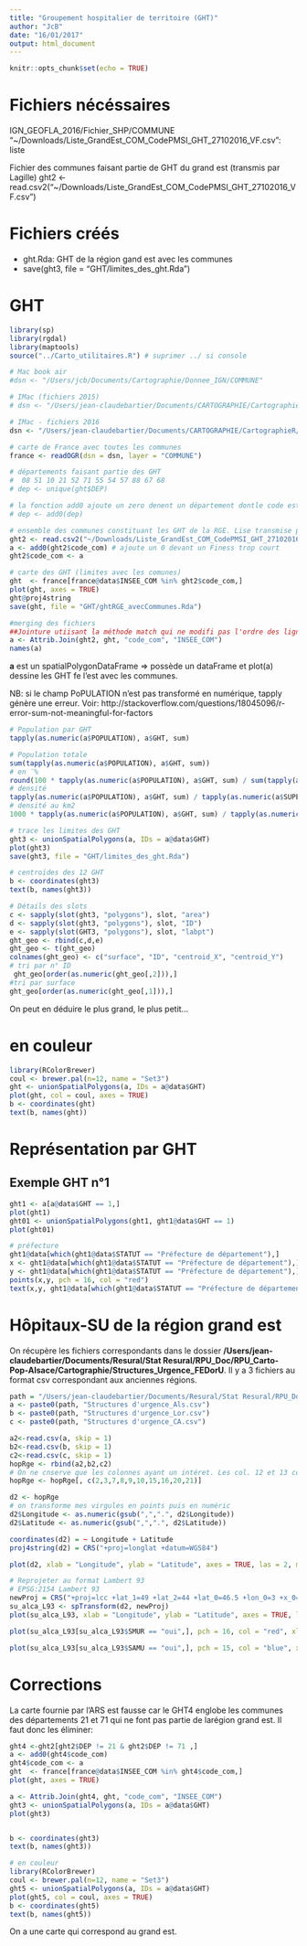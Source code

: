 ```yaml
---
title: "Groupement hospitalier de territoire (GHT)"
author: "JcB"
date: "16/01/2017"
output: html_document
---
```


```r
knitr::opts_chunk$set(echo = TRUE)
```
Fichiers nécéssaires
====================
IGN_GEOFLA_2016/Fichier_SHP/COMMUNE
"~/Downloads/Liste_GrandEst_COM_CodePMSI_GHT_27102016_VF.csv": liste  

Fichier des communes faisant partie de GHT du grand est (transmis par Lagille)
ght2 <- read.csv2("~/Downloads/Liste_GrandEst_COM_CodePMSI_GHT_27102016_VF.csv")

Fichiers créés
==============

- ght.Rda: GHT de la région gand est avec les communes
- save(ght3, file = "GHT/limites_des_ght.Rda")

GHT
===
```r
library(sp)
library(rgdal)
library(maptools)
source("../Carto_utilitaires.R") # suprimer ../ si console

# Mac book air
#dsn <- "/Users/jcb/Documents/Cartographie/Donnee_IGN/COMMUNE"

# IMac (fichiers 2015)
# dsn <- "/Users/jean-claudebartier/Documents/CARTOGRAPHIE/CartographieR/IGN_GEOFLA_2015/Fichier_SHP/COMMUNE"

# IMac - fichiers 2016
dsn <- "/Users/jean-claudebartier/Documents/CARTOGRAPHIE/CartographieR/IGN_GEOFLA_2016/COMMUNE"

# carte de France avec toutes les communes
france <- readOGR(dsn = dsn, layer = "COMMUNE")
```

```r

# départements faisant partie des GHT
#  08 51 10 21 52 71 55 54 57 88 67 68
# dep <- unique(ght$DEP)

# la fonction add0 ajoute un zero denent un département dontle code est < 10
# dep <- add0(dep)

# ensemble des communes constituant les GHT de la RGE. Lise transmise par E.Lagille
ght2 <- read.csv2("~/Downloads/Liste_GrandEst_COM_CodePMSI_GHT_27102016_VF.csv")
a <- add0(ght2$code_com) # ajoute un 0 devant un Finess trop court
ght2$code_com <- a

# carte des GHT (limites avec les comunes)
ght  <- france[france@data$INSEE_COM %in% ght2$code_com,]
plot(ght, axes = TRUE)
ght@proj4string
save(ght, file = "GHT/ghtRGE_avecCommunes.Rda")
```

```r
#merging des fichiers
##Jointure utiisant la méthode match qui ne modifi pas l'ordre des lignes
a <- Attrib.Join(ght2, ght, "code_com", "INSEE_COM")
names(a)
```
__a__ est un spatialPolygonDataFrame => possède un dataFrame et plot(a) dessine les GHT fe l'est avec les communes.

NB: si le champ PoPULATION n'est pas transformé en numérique, tapply génère une erreur. Voir: http://stackoverflow.com/questions/18045096/r-error-sum-not-meaningful-for-factors
```r
# Population par GHT
tapply(as.numeric(a$POPULATION), a$GHT, sum)
```

```r

# Population totale
sum(tapply(as.numeric(a$POPULATION), a$GHT, sum))
# en ¨%
round(100 * tapply(as.numeric(a$POPULATION), a$GHT, sum) / sum(tapply(as.numeric(a$POPULATION), a$GHT, sum)), 2)
# densité
tapply(as.numeric(a$POPULATION), a$GHT, sum) / tapply(as.numeric(a$SUPERFICIE), a$GHT, sum)
# densité au km2
1000 * tapply(as.numeric(a$POPULATION), a$GHT, sum) / tapply(as.numeric(a$SUPERFICIE), a$GHT, sum)
```

```r
# trace les limites des GHT
ght3 <- unionSpatialPolygons(a, IDs = a@data$GHT)
plot(ght3)
save(ght3, file = "GHT/limites_des_ght.Rda")

# centroïdes des 12 GHT
b <- coordinates(ght3)
text(b, names(ght3))

# Détails des slots
c <- sapply(slot(ght3, "polygons"), slot, "area")
d <- sapply(slot(ght3, "polygons"), slot, "ID")
e <- sapply(slot(GHT3, "polygons"), slot, "labpt")
ght_geo <- rbind(c,d,e)
ght_geo <- t(ght_geo)
colnames(ght_geo) <- c("surface", "ID", "centroid_X", "centroid_Y")
# tri par n° ID
 ght_geo[order(as.numeric(ght_geo[,2])),]
#tri par surface
ght_geo[order(as.numeric(ght_geo[,1])),]

```

On peut en déduire le plus grand, le plus petit...

# en couleur
```r
library(RColorBrewer)
coul <- brewer.pal(n=12, name = "Set3")
ght <- unionSpatialPolygons(a, IDs = a@data$GHT)
plot(ght, col = coul, axes = TRUE)
b <- coordinates(ght)
text(b, names(ght))

```

Représentation par GHT
======================
Exemple GHT n°1
---------------
```r
ght1 <- a[a@data$GHT == 1,]
plot(ght1)
ght01 <- unionSpatialPolygons(ght1, ght1@data$GHT == 1)
plot(ght01)

# préfecture
ght1@data[which(ght1@data$STATUT == "Préfecture de département"),]
x <- ght1@data[which(ght1@data$STATUT == "Préfecture de département"),]$X_CHF_LIEU
y <- ght1@data[which(ght1@data$STATUT == "Préfecture de département"),]$Y_CHF_LIEU
points(x,y, pch = 16, col = "red")
text(x,y, ght1@data[which(ght1@data$STATUT == "Préfecture de département"),]$NOM_COM, pos = 1, cex = 0.8)

```

Hôpitaux-SU de la région grand est
==================================

On récupère les fichiers correspondants dans le dossier __/Users/jean-claudebartier/Documents/Resural/Stat Resural/RPU_Doc/RPU_Carto-Pop-Alsace/Cartographie/Structures_Urgence_FEDorU__. Il y a 3 fichiers au format csv correspondant aux anciennes régions.
```r

path = "/Users/jean-claudebartier/Documents/Resural/Stat Resural/RPU_Doc/RPU_Carto-Pop-Alsace/Cartographie/Structures_Urgence_FEDorU/"
a <- paste0(path, "Structures d'urgence_Als.csv")
b <- paste0(path, "Structures d'urgence_Lor.csv")
c <- paste0(path, "Structures d'urgence_CA.csv")

a2<-read.csv(a, skip = 1)
b2<-read.csv(b, skip = 1)
c2<-read.csv(c, skip = 1)
hopRge <- rbind(a2,b2,c2)
# On ne cnserve que les colonnes ayant un intéret. Les col. 12 et 13 contiennent latitude et longitude en WS84.
hopRge <- hopRge[, c(2,3,7,8,9,10,15,16,20,21)]

d2 <- hopRge
# on transforme mes virgules en points puis en numéric
d2$Longitude <- as.numeric(gsub(",",".", d2$Longitude))
d2$Latitude <- as.numeric(gsub(",",".", d2$Latitude))

coordinates(d2) = ~ Longitude + Latitude
proj4string(d2) = CRS("+proj=longlat +datum=WGS84")

plot(d2, xlab = "Longitude", ylab = "Latitude", axes = TRUE, las = 2, main = "SU Région Grand Est (WSG84)")

# Reprojeter au format Lambert 93
# EPSG:2154 Lambert 93
newProj = CRS("+proj=lcc +lat_1=49 +lat_2=44 +lat_0=46.5 +lon_0=3 +x_0=700000 +y_0=6600000 +ellps=GRS80 +towgs84=0,0,0,0,0,0,0 +units=m +no_defs")
su_alca_L93 <- spTransform(d2, newProj)
plot(su_alca_L93, xlab = "Longitude", ylab = "Latitude", axes = TRUE, las = 1, main = "SU Région Grand Est (Lambert 93)")

plot(su_alca_L93[su_alca_L93$SMUR == "oui",], pch = 16, col = "red", xlab = "Longitude", ylab = "Latitude", axes = TRUE, las = 2, main = "SAMU Région Grand Est (Lambert93)")

plot(su_alca_L93[su_alca_L93$SAMU == "oui",], pch = 15, col = "blue", xlab = "Longitude", ylab = "Latitude", axes = TRUE, las = 2, main = "SAMU Région Grand Est (Lambert93)", cex = 1.5, add = TRUE)

```

Corrections
===========

La carte fournie par l'ARS est fausse car le GHT4 englobe les communes des départements 21 et 71 qui ne font pas partie de larégion grand est. Il faut donc les éliminer:
```r
ght4 <-ght2[ght2$DEP != 21 & ght2$DEP != 71 ,]
a <- add0(ght4$code_com)
ght4$code_com <- a
ght  <- france[france@data$INSEE_COM %in% ght4$code_com,]
plot(ght, axes = TRUE)

a <- Attrib.Join(ght4, ght, "code_com", "INSEE_COM")
ght3 <- unionSpatialPolygons(a, IDs = a@data$GHT)
plot(ght3)


b <- coordinates(ght3)
text(b, names(ght3))

# en couleur
library(RColorBrewer)
coul <- brewer.pal(n=12, name = "Set3")
ght5 <- unionSpatialPolygons(a, IDs = a@data$GHT)
plot(ght5, col = coul, axes = TRUE)
b <- coordinates(ght5)
text(b, names(ght5))

```
On a une carte qui correspond au grand est.